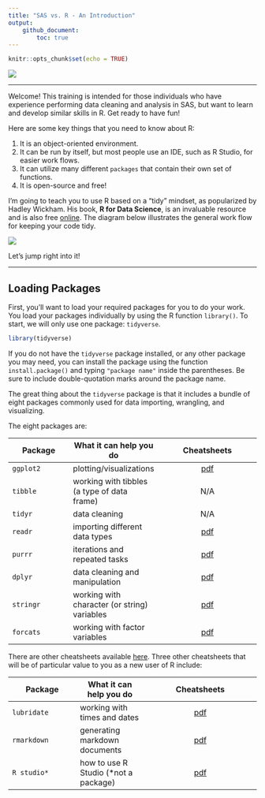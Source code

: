 ```yaml
---
title: "SAS vs. R - An Introduction"
output: 
    github_document:
        toc: true
---
```


```r
knitr::opts_chunk$set(echo = TRUE)
```

![](banner.jpg)

***  

Welcome! This training is intended for those individuals who have experience performing data cleaning and analysis in SAS, but want to learn and develop similar skills in R. Get ready to have fun!

Here are some key things that you need to know about R:  

1. It is an object-oriented environment.  
2. It can be run by itself, but most people use an IDE, such as R Studio, for easier work flows.  
3. It can utilize many different `packages` that contain their own set of functions.  
4. It is open-source and free!

I'm going to teach you to use R based on a "tidy" mindset, as popularized by Hadley Wickham. His book, **R for Data Science**, is an invaluable resource and is also free [online](https://r4ds.had.co.nz/). The diagram below illustrates the general work flow for keeping your code tidy.

![](https://rstudio-education.github.io/tidyverse-cookbook/images/data-science-workflow.png)

Let's jump right into it!

***  

## Loading Packages  

First, you'll want to load your required packages for you to do your work. You load your packages individually by using the R function `library()`. To start, we will only use one package: `tidyverse`.

```r
library(tidyverse)
```

If you do not have the `tidyverse` package installed, or any other package you may need, you can install the package using the function `install.package()` and typing `"package name"` inside the parentheses. Be sure to include double-quotation marks around the package name.  

The great thing about the `tidyverse` package is that it includes a bundle of eight packages commonly used for data importing, wrangling, and visualizing.  

The eight packages are:  

Package | What it can help you do | Cheatsheets  
--- | --- | :---:  
`ggplot2` | plotting/visualizations | [pdf](https://github.com/rstudio/cheatsheets/raw/master/data-visualization-2.1.pdf)  
`tibble` | working with tibbles (a type of data frame) | N/A  
`tidyr` | data cleaning | N/A  
`readr` | importing different data types | [pdf](https://github.com/rstudio/cheatsheets/raw/master/data-import.pdf)  
`purrr` | iterations and repeated tasks | [pdf](https://github.com/rstudio/cheatsheets/raw/master/purrr.pdf)  
`dplyr` | data cleaning and manipulation | [pdf](https://github.com/rstudio/cheatsheets/raw/master/data-transformation.pdf)  
`stringr` | working with character (or string) variables | [pdf](https://github.com/rstudio/cheatsheets/raw/master/strings.pdf)  
`forcats` | working with factor variables | [pdf](https://github.com/rstudio/cheatsheets/raw/master/factors.pdf)  

There are other cheatsheets available [here](https://rstudio.com/resources/cheatsheets/).  Three other cheatsheets that will be of particular value to you as a new user of R include:  

Package | What it can help you do | Cheatsheets  
--- | --- | :---:  
`lubridate` | working with times and dates | [pdf](https://github.com/rstudio/cheatsheets/raw/master/lubridate.pdf)  
`rmarkdown` | generating markdown documents | [pdf](https://github.com/rstudio/cheatsheets/raw/master/rmarkdown-2.0.pdf)  
`R studio*` | how to use R Studio (*not a package) | [pdf](https://github.com/rstudio/cheatsheets/raw/master/rstudio-ide.pdf)  

